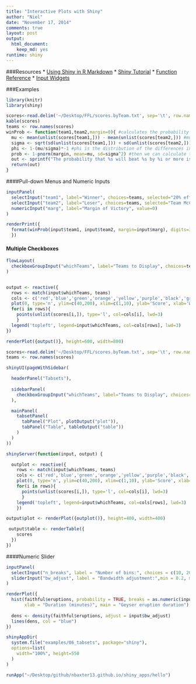 ```yaml
---
title: "Interactive Plots with Shiny"
author: "Niel"
date: "November 17, 2014"
comments: true
layout: post
output:
  html_document:
    keep_md: yes
runtime: shiny
---
```


###Resources
* [Using Shiny in R Markdown](http://rmarkdown.rstudio.com/authoring_shiny.html)
* [Shiny Tutorial](http://shiny.rstudio.com/tutorial/)
* [Function Reference](http://shiny.rstudio.com/reference/shiny/latest/)
* [Input Widgets](http://shiny.rstudio.com/tutorial/lesson3/)


###Examples
```r
library(knitr)
library(shiny)
```


```r
scores<-read.delim('~/Desktop/FFL/scores.byTeam.txt', sep='\t', row.names=1)
kable(scores)
teams <- row.names(scores)
winProb <- function(team1,team2,margin=0){ #calculates the probability that team1 will beat team2 by a given margin
  mu <- mean(unlist(scores[team1,])) - mean(unlist(scores[team2,])) #mu is the mean difference in scores betwen the Teams 1 and 2
  sigma <- sqrt(sd(unlist(scores[team1,])) + sd(unlist(scores[team2,]))) #sigma is their combined variance
  phi <- 1-(mu/sigma)*-1 #phi is the distribution of the differences in score
  prob <- 1-pnorm(margin, mean=mu, sd=sigma^2) #then we can calculate the probability of Team1 beating Team2
  out <- sprintf("The probability that %s will beat %s by %i or more is %s", team1, team2, margin, format(prob, digits=2))
  return(out)
}
```


####Pull-down Menus and Numeric Inputs
```r
inputPanel(
  selectInput("team1", label="Winner", choices=teams, selected="20% effort 80% victory"),
  selectInput("team2", label="Loser", choices=teams, selected="Team McCrone"),
  numericInput("marg", label="Margin of Victory", value=0)
)

renderPrint({
  format(winProb(input$team1, input$team2, margin=input$marg), digits=3)
  })
```
  

#### Multiple Checkboxes
```r
flowLayout(
  checkboxGroupInput("whichTeams", label="Teams to Display", choices=teams, selected=teams, inline=T)
)


output <- reactive({
  rows <- match(input$whichTeams, teams)
  cols <- c('red','blue','green','orange','yellow','purple','black','grey','dark red','dark green')
  plot(0, type='n', ylim=c(40,200), xlim=c(1,10), ylab='Score', xlab='Week', cex.lab=1.8, cex.axis=1.8)
  for(i in rows){
    points(unlist(scores[i,]), type='l', col=cols[i], lwd=3)
    }
  legend('topleft', legend=input$whichTeams, col=cols[rows], lwd=3)
})

renderPlot({output()}, height=600, width=800)

```

```r
scores<-read.delim('~/Desktop/FFL/scores.byTeam.txt', sep='\t', row.names=1)
teams <- row.names(scores)

shinyUI(pageWithSidebar(

  headerPanel("Tabsets"),
  
  sidebarPanel(
    checkboxGroupInput("whichTeams", label="Teams to Display", choices=teams, selected=teams, inline=F)
  ),

  mainPanel(
    tabsetPanel(
      tabPanel("Plot", plotOutput("plot")), 
      tabPanel("Table", tableOutput("table"))
    )
  )
))

shinyServer(function(input, output) {

  outplot <- reactive({
    rows <- match(input$whichTeams, teams)
    cols <- c('red','blue','green','orange','yellow','purple','black','grey','dark red','dark green')
    plot(0, type='n', ylim=c(40,200), xlim=c(1,10), ylab='Score', xlab='Week', cex.lab=1.8, cex.axis=1.8)
    for(i in rows){
      points(unlist(scores[i,]), type='l', col=cols[i], lwd=3)
      }
    legend('topleft', legend=input$whichTeams, col=cols[rows], lwd=3)
    })

output$plot <- renderPlot({outplot()}, height=400, width=400)

 output$table <- renderTable({
    scores
  })
})


```


####Numeric Slider
```r
inputPanel(
  selectInput("n_breaks", label = "Number of bins:", choices = c(10, 20, 35, 50), selected = 20),
  sliderInput("bw_adjust", label = "Bandwidth adjustment:",min = 0.2, max = 2, value = 1, step = 0.2)
)

renderPlot({
  hist(faithful$eruptions, probability = TRUE, breaks = as.numeric(input$n_breaks),
       xlab = "Duration (minutes)", main = "Geyser eruption duration")
  
  dens <- density(faithful$eruptions, adjust = input$bw_adjust)
  lines(dens, col = "blue")
})
```



```r
shinyAppDir(
  system.file("examples/06_tabsets", package="shiny"),
  options=list(
    width="100%", height=550
  )
)
```


```r
runApp("~/Desktop/github/nbaxter13.github.io/shiny_apps/hello")
```

